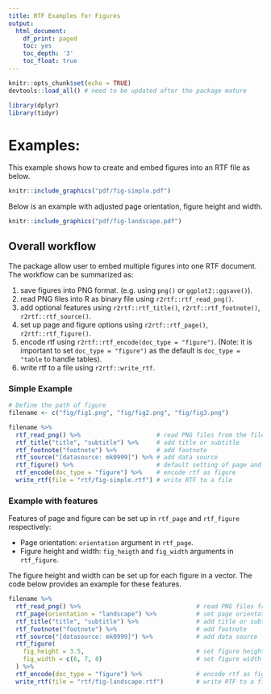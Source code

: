 ```yaml
---
title: RTF Examples for Figures
output:
  html_document:
    df_print: paged
    toc: yes
    toc_depth: '3'
    toc_float: true
---
```


```r
knitr::opts_chunk$set(echo = TRUE)
devtools::load_all() # need to be updated after the package mature

library(dplyr)
library(tidyr)
```

# Examples:

This example shows how to create and embed figures into an RTF file as below.

```r
knitr::include_graphics("pdf/fig-simple.pdf")
```

Below is an example with adjusted page orientation, figure height and width.

```r
knitr::include_graphics("pdf/fig-landscape.pdf")
```

## Overall workflow

The package allow user to embed multiple figures into one RTF document. The workflow can be summarized as:

1. save figures into PNG format. (e.g. using `png()` or `ggplot2::ggsave()`).
1. read PNG files into R as binary file using `r2rtf::rtf_read_png()`.
1. add optional features using `r2rtf::rtf_title()`, `r2rtf::rtf_footnote()`, `r2rtf::rtf_source()`.
1. set up page and figure options using `r2rtf::rtf_page()`, `r2rtf::rtf_figure()`.
1. encode rtf using `r2rtf::rtf_encode(doc_type = "figure")`. (Note: it is important to set `doc_type = "figure")` as the default is `doc_type = "table` to handle tables).
1. write rtf to a file using `r2rtf::write_rtf`.

### Simple Example

```r
# Define the path of figure
filename <- c("fig/fig1.png", "fig/fig2.png", "fig/fig3.png")

filename %>%
  rtf_read_png() %>%                     # read PNG files from the file path
  rtf_title("title", "subtitle") %>%     # add title or subtitle
  rtf_footnote("footnote") %>%           # add footnote
  rtf_source("[datasource: mk0999]") %>% # add data source
  rtf_figure() %>%                       # default setting of page and figure
  rtf_encode(doc_type = "figure") %>%    # encode rtf as figure
  write_rtf(file = "rtf/fig-simple.rtf") # write RTF to a file
```

### Example with features

Features of page and figure can be set up in `rtf_page` and `rtf_figure` respectively: 

* Page orientation: `orientation` argument in `rtf_page`. 
* Figure height and width: `fig_heigth` and `fig_width` arguments in `rtf_figure`.

The figure height and width can be set up for each figure in a vector. 
The code below provides an example for these features.

```r
filename %>%
  rtf_read_png() %>%                                # read PNG files from the file path
  rtf_page(orientation = "landscape") %>%           # set page orientation
  rtf_title("title", "subtitle") %>%                # add title or subtitle
  rtf_footnote("footnote") %>%                      # add footnote
  rtf_source("[datasource: mk0999]") %>%            # add data source
  rtf_figure(
    fig_height = 3.5,                               # set figure height
    fig_width = c(6, 7, 8)                          # set figure width individually.
  ) %>% 
  rtf_encode(doc_type = "figure") %>%               # encode rtf as figure
  write_rtf(file = "rtf/fig-landscape.rtf")         # write RTF to a file
```

